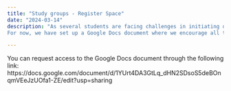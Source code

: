 ```yaml
---
title: "Study groups - Register Space"
date: "2024-03-14"
description: "As several students are facing challenges in initiating data management tasks, and various statistical programs are being utilized, we have decided to establish a study group community. We will discuss the framework for this during an upcoming Register Space meeting.
For now, we have set up a Google Docs document where we encourage all those working with data within "Register Space" to sign up. The document is private and requires my approval for access. I aim to approve requests within approximately 24 hours."

---
```


You can request access to the Google Docs document through the following link:
https://docs.google.com/document/d/1YUrt4DA3GtLq_dHN2SDsoS5deBOnqmVEeJzUOfa1-ZE/edit?usp=sharing
